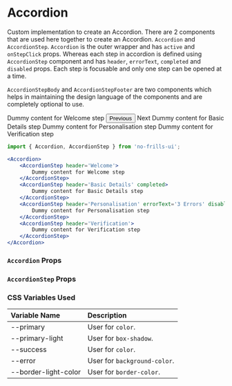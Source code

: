 
<Meta title='Components/Accordion' component={Accordion} />

# Accordion

Custom implementation to create an Accordion. There are 2 components that are used here together to create an Accordion.
`Accordion` and `AccordionStep`. `Accordion` is the outer wrapper and has `active` and `onStepClick` props.
Whereas each step in accordion is defined using `AccordionStep` component and has `header`, `errorText`, `completed`
and `disabled` props. Each step is focusable and only one step can be opened at a time.

`AccordionStepBody` and `AccordionStepFooter` are two components which helps in maintaining the design language of
the components and are completely optional to use.

<Preview>
    <Accordion>
        <AccordionStep header='Welcome' completed>
            <AccordionStepBody>
                <Dummy>Dummy content for Welcome step</Dummy>
            </AccordionStepBody>
            <AccordionStepFooter>
                <Button>Previous</Button>
                <ActionButton>Next</ActionButton>
            </AccordionStepFooter>
        </AccordionStep>
        <AccordionStep header='Basic Details' completed>
            <Dummy>Dummy content for Basic Details step</Dummy>
        </AccordionStep>
        <AccordionStep header='Personalisation' errorText='3 Errors' disabled>
            <Dummy>Dummy content for Personalisation step</Dummy>
        </AccordionStep>
        <AccordionStep header='Verification'>
            <Dummy>Dummy content for Verification step</Dummy>
        </AccordionStep>
    </Accordion>
</Preview>

```jsx
import { Accordion, AccordionStep } from 'no-frills-ui';

<Accordion>
    <AccordionStep header='Welcome'>
        Dummy content for Welcome step
    </AccordionStep>
    <AccordionStep header='Basic Details' completed>
        Dummy content for Basic Details step
    </AccordionStep>
    <AccordionStep header='Personalisation' errorText='3 Errors' disabled>
        Dummy content for Personalisation step
    </AccordionStep>
    <AccordionStep header='Verification'>
        Dummy content for Verification step
    </AccordionStep>
</Accordion>
```

### `Accordion` Props

<Props of={Accordion} />

### `AccordionStep` Props

<Props of={AccordionStep} />

### CSS Variables Used

| Variable Name | Description |
| :- | :- |
| --primary | User for `color`. |
| --primary-light | User for `box-shadow`. |
| --success | User for `color`. |
| --error | User for `background-color`. |
| --border-light-color | User for `border-color`. |
